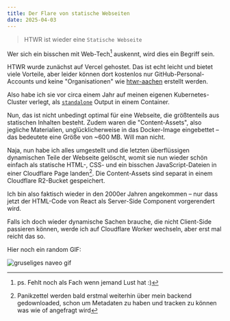 ```yaml
---
title: Der Flare von statische Webseiten
date: 2025-04-03
---
```


> HTWR ist wieder eine `Statische Webseite`

Wer sich ein bisschen mit Web-Tech[^1] auskennt, wird dies ein Begriff sein.

HTWR wurde zunächst auf Vercel gehostet. Das ist echt leicht und bietet viele Vorteile, aber leider können dort kostenlos nur GitHub-Personal-Accounts und keine "Organisationen" wie [htwr-aachen](https://github.com/htwr-aachen) erstellt werden.

Also habe ich sie vor circa einem Jahr auf meinen eigenen Kubernetes-Cluster verlegt, als [`standalone`](https://nextjs.org/docs/pages/api-reference/config/next-config-js/output) Output in einem Container.

Nun, das ist nicht unbedingt optimal für eine Webseite, die größtenteils aus statischen Inhalten besteht. Zudem waren die "Content-Assets", also jegliche Materialien, unglücklicherweise in das Docker-Image eingebettet – das bedeutete eine Größe von ~600 MB. Will man nicht.

Naja, nun habe ich alles umgestellt und die letzten überflüssigen dynamischen Teile der Webseite gelöscht, womit sie nun wieder schön einfach als statische HTML-, CSS- und ein bisschen JavaScript-Dateien in einer Cloudflare Page landen[^2]. Die Content-Assets sind separat in einem Cloudflare R2-Bucket gespeichert.

Ich bin also faktisch wieder in den 2000er Jahren angekommen – nur dass jetzt der HTML-Code von React als Server-Side Component vorgerendert wird.

Falls ich doch wieder dynamische Sachen brauche, die nicht Client-Side passieren können, werde ich auf Cloudflare Worker wechseln, aber erst mal reicht das so.

Hier noch ein random GIF:

![gruseliges naveo gif](https://media3.giphy.com/media/v1.Y2lkPTc5MGI3NjExMmR5YW9yc2VvbzhsbHJrYWp2cWhwdXgyMzhrcW9kNnZseGJkemgzYyZlcD12MV9pbnRlcm5hbF9naWZfYnlfaWQmY3Q9Zw/yV4X3a155PW8mR5rlO/giphy.gif)

[^1]: ps. Fehlt noch als Fach wenn jemand Lust hat :)

[^2]: Panikzettel werden bald erstmal weiterhin über mein backend gedownloaded, schon um Metadaten zu haben und tracken zu können was wie of angefragt wird
